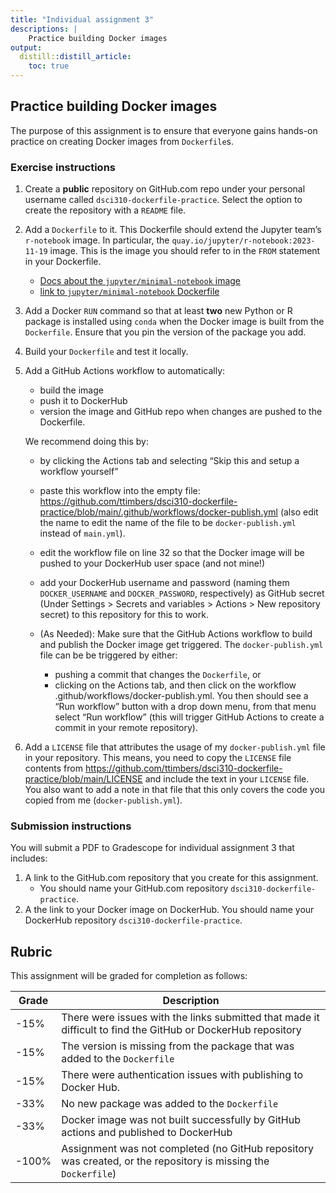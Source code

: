```yaml
---
title: "Individual assignment 3"
descriptions: |
    Practice building Docker images
output:
  distill::distill_article:
    toc: true
---
```


## Practice building Docker images

The purpose of this assignment is to ensure that everyone gains hands-on practice on creating Docker images from `Dockerfile`s.

### Exercise instructions

1.  Create a **public** repository on GitHub.com repo under your personal username called `dsci310-dockerfile-practice`. Select the option to create the repository with a `README` file.
2.  Add a `Dockerfile` to it. This Dockerfile should extend the Jupyter team's `r-notebook` image. In particular, the `quay.io/jupyter/r-notebook:2023-11-19` image. This is the image you should refer to in the `FROM` statement in your Dockerfile.
    -   [Docs about the `jupyter/minimal-notebook` image](https://jupyter-docker-stacks.readthedocs.io/en/latest/using/selecting.html#jupyter-r-notebook)
    -   [link to `jupyter/minimal-notebook` Dockerfile](https://github.com/jupyter/docker-stacks/blob/main/images/minimal-notebook/Dockerfile)
3.  Add a Docker `RUN` command so that at least **two** new Python or R package is installed using `conda` when the Docker image is built from the `Dockerfile`. Ensure that you pin the version of the package you add. 
4.  Build your `Dockerfile` and test it locally.
5.  Add a GitHub Actions workflow to automatically:

    - build the image
    - push it to DockerHub
    - version the image and GitHub repo when changes are pushed to the Dockerfile. 
    
    We recommend doing this by:
    
    - by clicking the Actions tab and selecting "Skip this and setup a workflow yourself"
    - paste this workflow into the empty file: <https://github.com/ttimbers/dsci310-dockerfile-practice/blob/main/.github/workflows/docker-publish.yml> (also edit the name to edit the name of the file to be `docker-publish.yml` instead of `main.yml`).
    - edit the workflow file on line 32 so that the Docker image will be pushed to your DockerHub user space (and not mine!)
    -   add your DockerHub username and password (naming them `DOCKER_USERNAME` and `DOCKER_PASSWORD`, respectively) as GitHub secret (Under Settings > Secrets and variables > Actions > New repository secret) to this repository for this to work.

    - (As Needed): Make sure that the GitHub Actions workflow to build and publish the Docker image get triggered. The `docker-publish.yml` file can be be triggered by either:

        - pushing a commit that changes the `Dockerfile`, or
        - clicking on the Actions tab, and then click on the workflow .github/workflows/docker-publish.yml. You then should see a “Run workflow” button with a drop down menu, from that menu select “Run workflow” (this will trigger GitHub Actions to create a commit in your remote repository).

6. Add a `LICENSE` file that attributes the usage of my `docker-publish.yml`
file in your repository. 
This means, you need to copy the `LICENSE` file contents from
<https://github.com/ttimbers/dsci310-dockerfile-practice/blob/main/LICENSE>
and include the text in your `LICENSE` file.
You also want to add a note in that file that this only covers the code you copied from me
(`docker-publish.yml`).

### Submission instructions

You will submit a PDF to Gradescope for individual assignment 3 that includes:

1.  A link to the GitHub.com repository that you create for this assignment.
    -   You should name your GitHub.com repository `dsci310-dockerfile-practice`.
2.  A the link to your Docker image on DockerHub. You should name your DockerHub repository `dsci310-dockerfile-practice`.

## Rubric 

This assignment will be graded for completion as follows:

| Grade | Description                                                                         |
| ----- | ----------------------------------------------------------------------------------- |
| -15%  | There were issues with the links submitted that made it difficult to find the GitHub or DockerHub repository |
| -15%   | The version is missing from the package that was added to the `Dockerfile` |
| -15% | There were authentication issues with publishing to Docker Hub. |
| -33%   | No new package was added to the `Dockerfile`                                          |
| -33%   | Docker image was not built successfully by GitHub actions and published to DockerHub |
| -100%    | Assignment was not completed (no GitHub repository was created, or the repository is missing the `Dockerfile`) |
